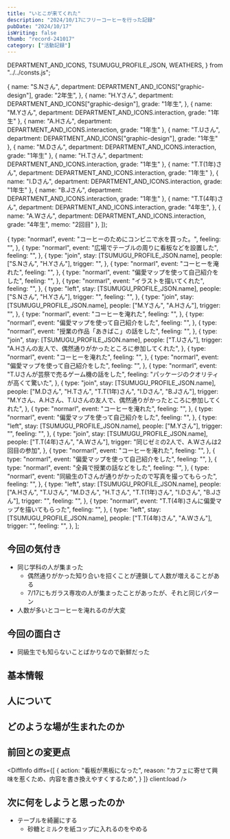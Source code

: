 ```yaml
---
title: "いとこが来てくれた"
description: "2024/10/17にフリーコーヒーを行った記録"
pubDate: "2024/10/17"
isWriting: false
thumb: "record-241017"
category: ["活動記録"]
---
```


  DEPARTMENT_AND_ICONS,
  TSUMUGU_PROFILE_JSON,
  WEATHERS,
} from "../../consts.js";

  {
    name: "S.Nさん",
    department: DEPARTMENT_AND_ICONS["graphic-design"],
    grade: "2年生",
  },
  {
    name: "H.Yさん",
    department: DEPARTMENT_AND_ICONS["graphic-design"],
    grade: "1年生",
  },
  {
    name: "M.Yさん",
    department: DEPARTMENT_AND_ICONS.interaction,
    grade: "1年生"
  },
  {
    name: "A.Hさん",
    department: DEPARTMENT_AND_ICONS.interaction,
    grade: "1年生"
  },
  {
    name: "T.Uさん",
    department: DEPARTMENT_AND_ICONS["graphic-design"],
    grade: "1年生"
  },
  {
    name: "M.Dさん",
    department: DEPARTMENT_AND_ICONS.interaction,
    grade: "1年生"
  },
  {
    name: "H.Tさん",
    department: DEPARTMENT_AND_ICONS.interaction,
    grade: "1年生"
  },
  {
    name: "T.T(1年)さん",
    department: DEPARTMENT_AND_ICONS.interaction,
    grade: "1年生"
  },
  {
    name: "I.Dさん",
    department: DEPARTMENT_AND_ICONS.interaction,
    grade: "1年生"
  },
  {
    name: "B.Jさん",
    department: DEPARTMENT_AND_ICONS.interaction,
    grade: "1年生"
  },
  {
    name: "T.T(4年)さん",
    department: DEPARTMENT_AND_ICONS.interaction,
    grade: "4年生",
  },
  {
    name: "A.Wさん",
    department: DEPARTMENT_AND_ICONS.interaction,
    grade: "4年生",
    memo: "2回目"
  },
]);


  {
    type: "normarl",
    event: "コーヒーのためにコンビニで水を買った。",
    feeling: "",
  },
  {
    type: "normarl",
    event: "広場でテーブルの周りに看板などを設置した",
    feeling: "",
  },
  {
    type: "join",
    stay: [TSUMUGU_PROFILE_JSON.name],
    people: ["S.Nさん", "H.Yさん"],
    trigger: "",
  },
  {
    type: "normarl",
    event: "コーヒーを淹れた",
    feeling: "",
  },
  {
    type: "normarl",
    event: "偏愛マップを使って自己紹介をした",
    feeling: "",
  },
  {
    type: "normarl",
    event: "イラストを描いてくれた",
    feeling: "",
  },
  {
    type: "left",
    stay: [TSUMUGU_PROFILE_JSON.name],
    people: ["S.Nさん", "H.Yさん"],
    trigger: "",
    feeling: "",
  },
  {
    type: "join",
    stay: [TSUMUGU_PROFILE_JSON.name],
    people: ["M.Yさん", "A.Hさん"],
    trigger: "",
  },
  {
    type: "normarl",
    event: "コーヒーを淹れた",
    feeling: "",
  },
  {
    type: "normarl",
    event: "偏愛マップを使って自己紹介をした",
    feeling: "",
  },
  {
    type: "normarl",
    event: "授業の作品「あきばこ」の話をした",
    feeling: "",
  },
  {
    type: "join",
    stay: [TSUMUGU_PROFILE_JSON.name],
    people: ["T.Uさん"],
    trigger: "A.Hさんの友人で、偶然通りがかったところに参加してくれた",
  },
  {
    type: "normarl",
    event: "コーヒーを淹れた",
    feeling: "",
  },
  {
    type: "normarl",
    event: "偏愛マップを使って自己紹介をした",
    feeling: "",
  },
  {
    type: "normarl",
    event: "T.Uさんが芸祭で売るゲーム機の話をした",
    feeling: "パッケージのクオリティが高くて驚いた",
  },
  {
    type: "join",
    stay: [TSUMUGU_PROFILE_JSON.name],
    people: ["M.Dさん", "H.Tさん", "T.T(1年)さん", "I.Dさん", "B.Jさん"],
    trigger: "M.Yさん、A.Hさん、T.Uさんの友人で、偶然通りがかったところに参加してくれた",
  },
  {
    type: "normarl",
    event: "コーヒーを淹れた",
    feeling: "",
  },
  {
    type: "normarl",
    event: "偏愛マップを使って自己紹介をした",
    feeling: "",
  },
  {
    type: "left",
    stay: [TSUMUGU_PROFILE_JSON.name],
    people: ["M.Yさん"],
    trigger: "",
    feeling: "",
  },
  {
    type: "join",
    stay: [TSUMUGU_PROFILE_JSON.name],
    people: ["T.T(4年)さん", "A.Wさん"],
    trigger: "同じゼミの2人で、A.Wさんは2回目の参加",
  },
   {
    type: "normarl",
    event: "コーヒーを淹れた",
    feeling: "",
  },
  {
    type: "normarl",
    event: "偏愛マップを使って自己紹介をした",
    feeling: "",
  },
  {
    type: "normarl",
    event: "全員で授業の話などをした",
    feeling: "",
  },
  {
    type: "normarl",
    event: "同級生のTさんが通りがかったので写真を撮ってもらった",
    feeling: "",
  },
  {
    type: "left",
    stay: [TSUMUGU_PROFILE_JSON.name],
    people: ["A.Hさん", "T.Uさん", "M.Dさん", "H.Tさん", "T.T(1年)さん", "I.Dさん", "B.Jさん"],
    trigger: "",
    feeling: "",
  },
  {
    type: "normarl",
    event: "T.T(4年)さんに偏愛マップを描いてもらった",
    feeling: "",
  },
  {
    type: "left",
    stay: [TSUMUGU_PROFILE_JSON.name],
    people: ["T.T(4年)さん", "A.Wさん"],
    trigger: "",
    feeling: "",
  },
];

## 今回の気付き

- 同じ学科の人が集まった
  - 偶然通りがかった知り合いを招くことが連鎖して人数が増えることがある
  - 7/17にもガラス専攻の人が集まったことがあったが、それと同じパターン
- 人数が多いとコーヒーを淹れるのが大変

## 今回の面白さ

- 同級生でも知らないことばかりなので新鮮だった

## 基本情報

<PostBasicInfo
  date="2024-10-17"
  otherEventDates={eventDates}
  weather="曇り"
  temp="26"
  place="東学広場 テキスタイル棟側"
/>

## 人について

<TsumuguInfo
  condition="元気"
  comment="看板を新調したのでやる気"
  photo=""
  client:load
/>

<VisitorsInfo visitors={peopleWithColor} />

## どのような場が生まれたのか

<EventsInfo overview="" people={peopleWithColor} events={events} />

## 前回との変更点

<DiffInfo
  diffs={[
     {
      action: "看板が黒板になった",
      reason: "カフェに寄せて興味を惹くため、内容を書き換えやすくするため",
    }
  ]}
  client:load
/>

## 次に何をしようと思ったのか

- テーブルを綺麗にする
  - 砂糖とミルクを紙コップに入れるのをやめる

